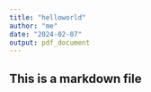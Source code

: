 ```yaml
---
title: "helloworld"
author: "me"
date: "2024-02-07"
output: pdf_document
---
```


## This is a markdown file
